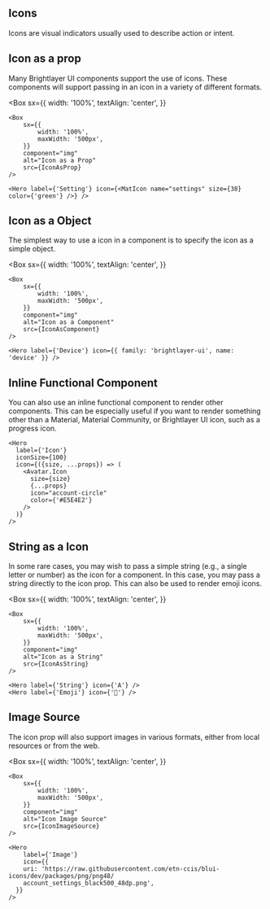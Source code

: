 
## Icons

Icons are visual indicators usually used to describe action or intent.

## Icon as a prop

Many Brightlayer UI components support the use of icons. These components will support passing in an icon in a variety of different formats.

<Box
    sx={{
        width: '100%',
        textAlign: 'center',
    }}
>
    <Box
        sx={{
            width: '100%',
            maxWidth: '500px',
        }}
        component="img"
        alt="Icon as a Prop"
        src={IconAsProp}
    />
</Box>

```
<Hero label={'Setting'} icon={<MatIcon name="settings" size={38} color={'green'} />} />
```

## Icon as a Object

The simplest way to use a icon in a component is to specify the icon as a simple object.

<Box
    sx={{
        width: '100%',
        textAlign: 'center',
    }}
>
    <Box
        sx={{
            width: '100%',
            maxWidth: '500px',
        }}
        component="img"
        alt="Icon as a Component"
        src={IconAsComponent}
    />
</Box>

```
<Hero label={'Device'} icon={{ family: 'brightlayer-ui', name: 'device' }} />
```

## Inline Functional Component

You can also use an inline functional component to render other components. This can be especially useful if you want to render something other than a Material, Material Community, or Brightlayer UI icon, such as a progress icon.

```
<Hero
  label={'Icon'}
  iconSize={100}
  icon={({size, ...props}) => (
    <Avatar.Icon
      size={size}
      {...props}
      icon="account-circle"
      color={'#E5E4E2'}
    />
  )}
/>
```

## String as a Icon

In some rare cases, you may wish to pass a simple string (e.g., a single letter or number) as the icon for a component. In this case, you may pass a string directly to the icon prop. This can also be used to render emoji icons.

<Box
    sx={{
        width: '100%',
        textAlign: 'center',
    }}
>
    <Box
        sx={{
            width: '100%',
            maxWidth: '500px',
        }}
        component="img"
        alt="Icon as a String"
        src={IconAsString}
    />
</Box>

```
<Hero label={'String'} icon={'A'} />
<Hero label={'Emoji'} icon={'🍇'} />
```

## Image Source

The icon prop will also support images in various formats, either from local resources or from the web.

<Box
    sx={{
        width: '100%',
        textAlign: 'center',
    }}
>
    <Box
        sx={{
            width: '100%',
            maxWidth: '500px',
        }}
        component="img"
        alt="Icon Image Source"
        src={IconImageSource}
    />
</Box>

```
<Hero
    label={'Image'}
    icon={{
    uri: 'https://raw.githubusercontent.com/etn-ccis/blui-icons/dev/packages/png/png48/
    account_settings_black500_48dp.png',
  }}
/>
```
